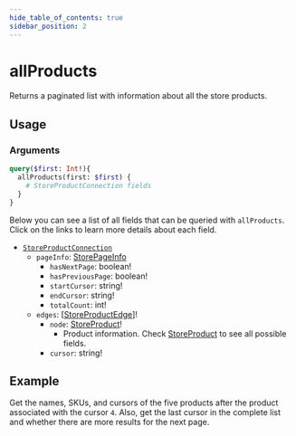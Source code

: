 ```yaml
---
hide_table_of_contents: true
sidebar_position: 2
---
```



# allProducts

Returns a paginated list with information about all the store products.

## Usage

<div className="lg:grid grid-cols-2 gap-20 pt-5">

<div>

<h3 className="mb-4">Arguments</h3>

<PropsComponent
      name="first"
      type="Int"
      description="	Number of items that should return from the complete result list."
      required="true"
    />

<PropsComponent
      name="after"
      type="String"
      description="Product pagination argument, indicating the cursor corresponding to the item after which the results should be fetched."
    />

</div>
<div>


<Tabs>
  <TabItem value="query" label="Query" default>

```graphql
query($first: Int!){
  allProducts(first: $first) {
    # StoreProductConnection fields
  }
}
```

</TabItem>

<TabItem value="response" label="Response">

Below you can see a list of all fields that can be queried with `allProducts`. Click on the links to learn more details about each field.

<ul>
  <li><a href="/reference/api/objects#storeproductconnection"><code>StoreProductConnection</code></a>
    <ul>
    <li><code>pageInfo</code>: <a href="/reference/api/objects/#storepageinfo">StorePageInfo</a>
      <ul>
      <li><code>hasNextPage</code>: boolean!</li>
      <li><code>hasPreviousPage</code>: boolean!</li>
      <li><code>startCursor</code>: string!</li>
      <li><code>endCursor</code>: string!</li>
      <li><code>totalCount</code>: int!</li>
      </ul>
    </li>
    <li><code>edges</code>: [<a href="/reference/api/objects/#storeproductedge">StoreProductEdge</a>]!
      <ul>
      <li><code>node</code>: <a href="/reference/api/objects/#storeproduct">StoreProduct</a>!
        <ul>
        <li>Product information. Check <a href="/reference/api/objects/#storeproduct">StoreProduct</a> to see all possible fields.</li>
        </ul>
      </li>
      <li><code>cursor</code>: string!</li>
      </ul>
    </li>
    </ul>
  </li>
</ul>

</TabItem>
</Tabs>
</div>
</div>

## Example

Get the names, SKUs, and cursors of the five products after the product associated with the cursor `4`. Also, get the last cursor in the complete list and whether there are more results for the next page.

<GraphQLExplorer query='query {
  allProducts (first:5, after:"4") {
    pageInfo {
      hasNextPage,
      endCursor
    },
    edges {
      node {
        name,
        sku
      },
      cursor
    }
  }
}'/>